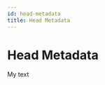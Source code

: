 ```yaml
---
id: head-metadata
title: Head Metadata
---
```


<head>
  <title>NordXDataspace (NXD)</title>
  <meta charSet="utf-8" />
  <link
    rel="canonical"
    href="https://nxd.foundation/"
    data-react-helmet="true"
  />
  <meta
    name="docsearch:version"
    content="current,latest"
    data-react-helmet="true"
  />
  <meta property="og:image" content="/img/nxd-social.png" data-react-helmet="true" />
  <meta
    property="twitter:image"
    content="/img/nxd-social.png"
    data-react-helmet="true"
  />
  <meta
    name="twitter:card"
    content="Enabling trust in the data ecosystem for next-generation data sharing."
    data-react-helmet="true"
  />
  <meta
    property="og:title"
    content="NordXDataspace (NXD)"
    data-react-helmet="true"
  />
  <meta
    name="description"
    content="Enabling trust in the data ecosystem for next-generation data sharing."
    data-react-helmet="true"
  />
  <meta
    property="og:description"
    content="Enabling trust in the data ecosystem for next-generation data sharing."
    data-react-helmet="true"
  />
  <meta
    property="og:url"
    content="https://nxd.foundation/"
    data-react-helmet="true"
  />
</head>

# Head Metadata

My text
